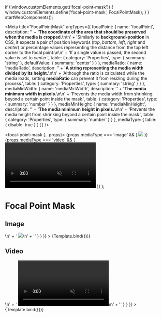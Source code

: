 
  if (!window.customElements.get('focal-point-mask')) {
    window.customElements.define('focal-point-mask', FocalPointMask);
  }
}
startWebComponents();

<Meta
  title="FocalPointMask"
  argTypes={{
    focalPoint: {
      name: 'focalPoint',
      description: '' +
        '**The coordinate of the area that should be preserved when the media is cropped.**\n\n' +
        'Similarly to **background-position** in CSS, it expects a pair of position keywords (*top*, *bottom*, *left*, *right* and *center*) or percentage values representing the distance from the top left corner to the focal point.\n\n' +
        'If a single value is passed, the second value is set to *center*.',
      table: {
        category: 'Properties',
        type: { summary: 'string' },
        defaultValue: { summary: 'center' }
      }
    },
    mediaRatio: {
      name: 'mediaRatio',
      description: '' +
        '**A string representing the media width divided by its height.**\n\n' +
        'Although the ratio is calculated while the media loads, setting **mediaRatio** can prevent it from resizing during the process.',
      table: {
        category: 'Properties',
        type: { summary: 'string' }
      }
    },
    mediaMinWidth: {
      name: 'mediaMinWidth',
      description: '' +
        '**The media minimum width in pixels.**\n\n' +
        'Prevents the media width from shrinking beyond a certain point inside the mask.',
      table: {
        category: 'Properties',
        type: { summary: 'number' }
      }
    },
    mediaMinHeight: {
      name: 'mediaMinHeight',
      description: '' +
        '**The media minimum height in pixels.**\n\n' +
        'Prevents the media height from shrinking beyond a certain point inside the mask.',
      table: {
        category: 'Properties',
        type: { summary: 'number' }
      }
    },
    mediaType: {
      table:{
        disable: true
      }
    }
  }}
/>

  <focal-point-mask {...props}>
    {props.mediaType === 'image' && (
      <img src="https://picsum.photos/id/1012/3840/2160"/>
    )}
    {props.mediaType === 'video' && (
      <video autoPlay muted loop>
        <source src="https://file-examples-com.github.io/uploads/2017/04/file_example_MP4_1280_10MG.mp4"/>
      </video>
    )}
  </focal-point-mask>
);

# Focal Point Mask

## Image

<Canvas>
  <Story
    name="Image"
    args={{
      focalPoint: '35% 75%',
      mediaRatio: '16/9',
      mediaMinWidth: '700',
      mediaMinHeight: '',
      mediaType: 'image'
    }}
    parameters={{
      controls: {
        expanded: false
      },
      docs: {
        source: {
          code: '' +
            '<focal-point-mask focalPoint="35% 75%" mediaRatio="16/9" mediaMinWidth="700">\n' +
            '  <img src="https://picsum.photos/id/1012/3840/2160">\n' +
            '</focal-point-mask>'
        }
      }
    }}
  >
    {Template.bind({})}
  </Story>
</Canvas>

<ArgsTable story="Image"/>

## Video

<Canvas>
  <Story
    name="Video"
    args={{
      focalPoint: 'center',
      mediaRatio: '16/9',
      mediaMinWidth: '',
      mediaMinHeight: '',
      mediaType: 'video'
    }}
    parameters={{
      controls: {
        expanded: false
      },
      docs: {
        source: {
          code: '' +
            '<focal-point-mask focalPoint="center" mediaRatio="16/9">\n' +
            '  <video autoplay muted loop>\n' +
            '    <source src="https://file-examples-com.github.io/uploads/2017/04/file_example_MP4_1280_10MG.mp4">\n' +
            '  </video>\n' +
            '</focal-point-mask>'
        }
      }
    }}
  >
    {Template.bind({})}
  </Story>
</Canvas>

